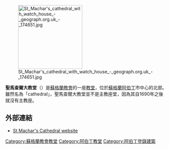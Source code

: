 {{refimprove|time=2014-04-16T01:13:29+00:00}}
[[File:St_Machar's_cathedral_with_watch_house_-_geograph.org.uk_-_174651.jpg|200px]]

'''聖馬查爾大教堂'''（{{lang-en|'''St Machar's Cathedral'''}}）是[[蘇格蘭教會|蘇格蘭教會]]的一座[[教堂|教堂]]，位於[[蘇格蘭|蘇格蘭]][[阿伯丁|阿伯丁]]市中心的北部。雖然名為「cathedral」，聖馬查爾大教堂並不是主教座堂，因為其自1690年之後就沒有主教座。

== 外部連結 ==
{{commons category|St. Machar's Cathedral}}
* [http://www.stmachars.com/ St Machar's Cathedral website] {{Wayback|url=http://www.stmachars.com/ |date=20140415080041 }}

[[Category:蘇格蘭教會教堂|Category:蘇格蘭教會教堂]]
[[Category:阿伯丁教堂|Category:阿伯丁教堂]]
[[Category:阿伯丁登錄建築|Category:阿伯丁登錄建築]]